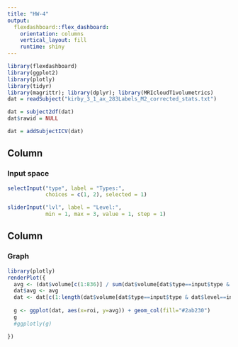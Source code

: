 ```yaml
---
title: "HW-4"
output: 
  flexdashboard::flex_dashboard:
    orientation: columns
    vertical_layout: fill
    runtime: shiny
---
```


```r
library(flexdashboard)
library(ggplot2)
library(plotly)
library(tidyr)
library(magrittr); library(dplyr); library(MRIcloudT1volumetrics) 
dat = readSubject("kirby_3_1_ax_283Labels_M2_corrected_stats.txt")

dat = subject2df(dat)
dat$rawid = NULL 

dat = addSubjectICV(dat)
```

Column {.sidebar}
-----------------------------------------------------------------------

### Input space

```r
selectInput("type", label = "Types:",
            choices = c(1, 2), selected = 1)

sliderInput("lvl", label = "Level:",
            min = 1, max = 3, value = 1, step = 1)
```

Column
-----------------------------------------------------------------------

### Graph

```r
library(plotly)
renderPlot({
  avg <- (dat$volume[c(1:836)] / sum(dat$volume[dat$type==input$type & dat$level==input$lvl])) * 100
  dat$avg <- avg
  dat <- dat[c(1:length(dat$volume[dat$type==input$type & dat$level==input$lvl])), ]
  
  g <- ggplot(dat, aes(x=roi, y=avg)) + geom_col(fill="#2ab230")
  g
  #ggplotly(g)

})
```

